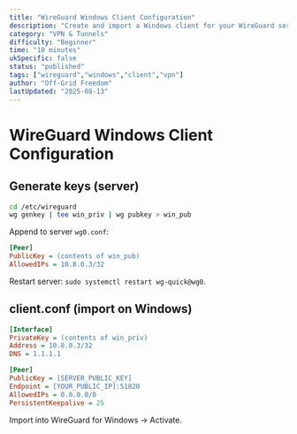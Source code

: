 ```yaml
---
title: "WireGuard Windows Client Configuration"
description: "Create and import a Windows client for your WireGuard server."
category: "VPN & Tunnels"
difficulty: "Beginner"
time: "10 minutes"
ukSpecific: false
status: "published"
tags: ["wireguard","windows","client","vpn"]
author: "Off-Grid Freedom"
lastUpdated: "2025-08-13"
---
```


# WireGuard Windows Client Configuration

## Generate keys (server)

```bash
cd /etc/wireguard
wg genkey | tee win_priv | wg pubkey > win_pub
```

Append to server `wg0.conf`:

```ini
[Peer]
PublicKey = (contents of win_pub)
AllowedIPs = 10.8.0.3/32
```

Restart server: `sudo systemctl restart wg-quick@wg0`.

## client.conf (import on Windows)

```ini
[Interface]
PrivateKey = (contents of win_priv)
Address = 10.8.0.3/32
DNS = 1.1.1.1

[Peer]
PublicKey = [SERVER_PUBLIC_KEY]
Endpoint = [YOUR_PUBLIC_IP]:51820
AllowedIPs = 0.0.0.0/0
PersistentKeepalive = 25
```

Import into WireGuard for Windows → Activate.
